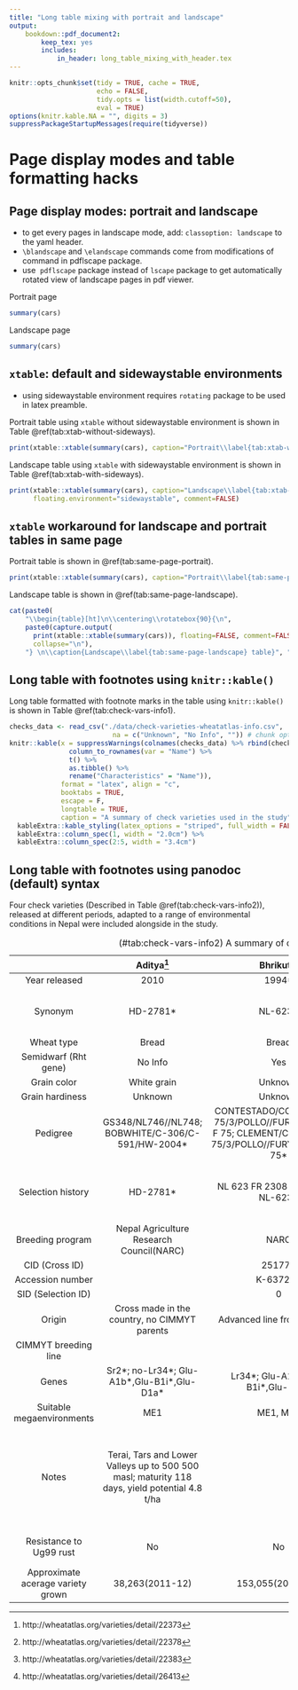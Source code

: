 ```yaml
---
title: "Long table mixing with portrait and landscape"
output:
    bookdown::pdf_document2:
        keep_tex: yes
        includes:
            in_header: long_table_mixing_with_header.tex 
---
```


```r
knitr::opts_chunk$set(tidy = TRUE, cache = TRUE, 
                      echo = FALSE, 
                      tidy.opts = list(width.cutoff=50), 
                      eval = TRUE)
options(knitr.kable.NA = "", digits = 3)
suppressPackageStartupMessages(require(tidyverse))
```

# Page display modes and table formatting hacks

## Page display modes: portrait and landscape

- to get every pages in landscape mode, add: `classoption: landscape` to the yaml header.
- `\blandscape` and `\elandscape` commands come from modifications of command in pdflscape package.
- use \LaTeX\ `pdflscape` package instead of `lscape` package to get automatically rotated view of landscape pages in pdf viewer.

Portrait page

\begingroup
\centering
```r
summary(cars)
```
\endgroup

\newpage
\blandscape

Landscape page

```r
summary(cars)
```

\elandscape

\newpage

## `xtable`: default and sidewaystable environments

- using sidewaystable environment requires `rotating` package to be used in latex preamble.

Portrait table using `xtable` without sidewaystable environment is shown in Table \@ref(tab:xtab-without-sideways).

```r
print(xtable::xtable(summary(cars), caption="Portrait\\label{tab:xtab-without-sideways} table"), comment=FALSE)
```

Landscape table using `xtable` with sidewaystable environment is shown in Table \@ref(tab:xtab-with-sideways).

```r
print(xtable::xtable(summary(cars), caption="Landscape\\label{tab:xtab-with-sideways} table"),
      floating.environment="sidewaystable", comment=FALSE)
```


## `xtable` workaround for landscape and portrait tables in same page

Portrait table is shown in \@ref(tab:same-page-portrait).

```r
print(xtable::xtable(summary(cars), caption="Portrait\\label{tab:same-page-portrait} table"), comment=FALSE)
```

Landscape table is shown in \@ref(tab:same-page-landscape).

```r
cat(paste0(
    "\\begin{table}[ht]\n\\centering\\rotatebox{90}{\n",
    paste0(capture.output(
      print(xtable::xtable(summary(cars)), floating=FALSE, comment=FALSE)),
      collapse="\n"),
    "} \n\\caption{Landscape\\label{tab:same-page-landscape} table}", "\n\\end{table}", collapse = "\n"))
```


## Long table with footnotes using `knitr::kable()`

Long table formatted with footnote marks in the table using `knitr::kable()` is shown in Table \@ref(tab:check-vars-info1).

```r
checks_data <- read_csv("./data/check-varieties-wheatatlas-info.csv", 
                          na = c("Unknown", "No Info", "")) # chunk option message=FALSE
knitr::kable(x = suppressWarnings(colnames(checks_data) %>% rbind(checks_data) %>% 
               column_to_rownames(var = "Name") %>% 
               t() %>% 
               as.tibble() %>% 
               rename("Characteristics" = "Name")), 
             format = "latex", align = "c", 
             booktabs = TRUE, 
             escape = F,
             longtable = TRUE,
             caption = "A summary of check varieties used in the study") %>% 
  kableExtra::kable_styling(latex_options = "striped", full_width = FALSE) %>% 
  kableExtra::column_spec(1, width = "2.0cm") %>% 
  kableExtra::column_spec(2:5, width = "3.4cm")
```


## Long table with footnotes using panodoc (default) syntax

Four check varieties (Described in Table \@ref(tab:check-vars-info2)), released at different periods, adapted to a range of environmental conditions in Nepal were included alongside in the study.

|    |Aditya^[http://wheatatlas.org/varieties/detail/22373]|Bhrikuti^[http://wheatatlas.org/varieties/detail/22378]|Gautam^[http://wheatatlas.org/varieties/detail/22383]|Tilottama^[http://wheatatlas.org/varieties/detail/26413]|
|:--:|:----:|:------:|:----:|:-------:|
|Year released|2010|1994\*|2002|2014|
|Synonym|HD-2781\*|NL-623\*|BL-1887; NC-1838-4B-020B-020B-2B-0B\*|NL 1073; NL1073; NL-1073; FRANCOLIN; FRANKOLIN|
|Wheat type|Bread|Bread|Bread|Bread|
|Semidwarf (Rht gene)|No Info|Yes|Yes|Yes|
|Grain color|White grain|Unknown|Unknown|Unknown|
|Grain hardiness|Unknown|Unknown|Unknown|Unknown|
|Pedigree|GS348/NL746//NL748; BOBWHITE/C-306/C-591/HW-2004\*|CONTESTADO/COCORAQUE F 75/3/POLLO//FURY/ANAHUAC F 75; CLEMENT/COCORAQUE-75/3/POLLO//FURY/ANAHUAC-75\*|SIDDHARTHA/NG 8319//NL 297 or SIDHHARTHA/NG 8319//NL 297|WAXWING*2/VIVITSI|
|Selection history|HD-2781\*|NL 623 FR 2308-2F-1F-0F; NL-623\*|NC 1838-4B-020B-020B-2B-0B|CGSS-01-B-00056T-099Y-099M-099M-099Y-099M-14Y-0B\*|
|Breeding program|Nepal Agriculture Research Council(NARC)|NARC|NARC|NARC|
|CID (Cross ID)||251774|||
|Accession number||K-63729\*|||
|SID (Selection ID)||0|||
|Origin|Cross made in the country, no CIMMYT parents|Advanced line from CIMMYT|Cross made in the country, one CIMMYT parent|Advanced line from CIMMYT|
|CIMMYT breeding line||||FRANCOLIN|
|Genes|Sr2\*; no-Lr34\*; Glu-A1b\*,Glu-B1i\*,Glu-D1a\*|Lr34\*; Glu-A1b\*,Glu-B1i\*,Glu-D1a\*||Sr2+|
|Suitable megaenvironments|ME1|ME1, ME5|ME1, ME5||
|Notes|Terai, Tars and Lower Valleys up to 500 500 masl; maturity 118 days, yield potential 4.8 t/ha||Irrigated, both normal and late sown condition of whole Terai, Taar and foot-hills (<500 m); maturity 105-115; potential yield - 5t/ha |Resistant to spot blotch. High tillering. Early maturing, stay green, excellent for bread and chapati.|
|Resistance to Ug99 rust|No|No|No|Yes(including to Stem, Yellow and Leaf)|
|Approximate acerage variety grown|38,263(2011-12)|153,055(2011-12)|||

Table: (\#tab:check-vars-info2) A summary of check varieties used in the study
